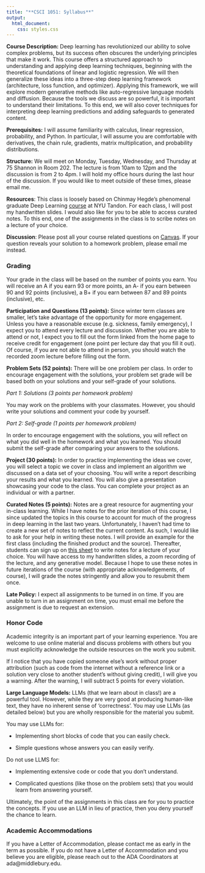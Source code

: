 ```yaml
---
title: "**CSCI 1051: Syllabus**"
output:
  html_document:
    css: styles.css
---
```


**Course Description:**
Deep learning has revolutionized our ability to solve complex problems, but its success often obscures the underlying principles that make it work. This course offers a structured approach to understanding and applying deep learning techniques, beginning with the theoretical foundations of linear and logistic regression. We will then generalize these ideas into a three-step deep learning framework (architecture, loss function, and optimizer). Applying this framework, we will explore modern generative methods like auto-regressive language models and diffusion. Because the tools we discuss are so powerful, it is important to understand their limitations. To this end, we will also cover techniques for interpreting deep learning predictions and adding safeguards to generated content.

**Prerequisites:** I will assume familiarity with calculus, linear regression, probability, and Python. In particular, I will assume you are comfortable with derivatives, the chain rule, gradients, matrix multiplication, and probability distributions.

**Structure:** We will meet on Monday, Tuesday, Wednesday, and Thursday at 75 Shannon in Room 202. The lecture is from 10am to 12pm and the discussion is from 2 to 4pm. I will hold my office hours during the last hour of the discussion. If you would like to meet outside of these times, please email me.

**Resources**: This class is loosely based on Chinmay Hegde's phenomenal graduate Deep Learning [course](https://chinmayhegde.github.io/dl-notes/) at NYU Tandon. For each class, I will post my handwritten slides. I would also like for you to be able to access curated notes. To this end, one of the assignments in the class is to scribe notes on a lecture of your choice.

**Discussion**: Please post all your course related questions on [Canvas](https://middlebury.instructure.com/courses/16004). If your question reveals your solution to a homework problem, please email me instead.

### **Grading**

Your grade in the class will be based on the number of points you earn. You will receive an A if you earn 93 or more points, an A- if you earn between 90 and 92 points (inclusive), a B+ if you earn between 87 and 89 points (inclusive), etc.

**Participation and Questions (13 points):**
Since winter term classes are smaller, let's take advantage of the opportunity for more engagement. Unless you have a reasonable excuse (e.g. sickness, family emergency), I expect you to attend every lecture and discussion. Whether you are able to attend or not, I expect you to fill out the form linked from the home page to receive credit for engagement (one point per lecture day that you fill it out). Of course, if you are not able to attend in person, you should watch the recorded zoom lecture before filling out the form.

**Problem Sets (52 points):**
There will be one problem per class. In order to encourage engagement with the solutions, your problem set grade will be based both on your solutions and your self-grade of your solutions.

*Part 1: Solutions (3 points per homework problem)* 

You may work on the problems with your classmates. However, you should write your solutions and comment your code by yourself.

*Part 2: Self-grade (1 points per homework problem)*

In order to encourage engagement with the solutions, you will reflect on what you did well in the homework and what you learned. You should submit the self-grade after comparing your answers to the solutions.

**Project (30 points):**
In order to practice implementing the ideas we cover, you will select a topic we cover in class and implement an algorithm we discussed on a data set of your choosing. You will write a report describing your results and what you learned. You will also give a presentation showcasing your code to the class. You can complete your project as an individual or with a partner.

**Curated Notes (5 points):**
Notes are a great resource for augmenting your in-class learning. While I have notes for the prior iteration of this course, I since updated the topics in this course to account for much of the progress in deep learning in the last two years. Unfortunately, I haven't had time to create a new set of notes to reflect the current content. As such, I would like to ask for your help in writing these notes. I will provide an example for the first class (including the finished product and the source). Thereafter, students can sign up on [this sheet](https://docs.google.com/spreadsheets/d/18PWX6a_zg5qmj2239nig4vYlq4IUhKRv0tRu2yGz9_A/edit?usp=sharing) to write notes for a lecture of your choice. You will have access to my handwritten slides, a zoom recording of the lecture, and any generative model. Because I hope to use these notes in future iterations of the course (with appropriate acknowledgements, of course), I will grade the notes stringently and allow you to resubmit them once.

**Late Policy:**
I expect all assignments to be turned in on time. If you are unable to turn in an assignment on time, you must email me before the assignment is due to request an extension.

### **Honor Code**
Academic integrity is an important part of your learning experience. You are welcome to use online material and discuss problems with others but you must explicitly acknowledge the outside resources on the work you submit.

If I notice that you have copied someone else's work without proper attribution (such as code from the internet without a reference link or a solution very close to another student's without giving credit), I will give you a warning. After the warning, I will subtract 5 points for every violation.

**Large Language Models:** LLMs (that we learn about in class!) are a powerful tool. However, while they are very good at producing human-like text, they have no inherent sense of 'correctness'. You may use LLMs (as detailed below) but you are wholly responsible for the material you submit.

You may use LLMs for:

- Implementing short blocks of code that you can easily check.

- Simple questions whose answers you can easily verify.

Do not use LLMS for:

- Implementing extensive code or code that you don't understand.

- Complicated questions (like those on the problem sets) that you would learn from answering yourself.

Ultimately, the point of the assignments in this class are for you to practice the concepts. If you use an LLM in lieu of practice, then you deny yourself the chance to learn.

### **Academic Accommodations**
If you have a Letter of Accommodation, please contact me as early in the term as possible. If you do not have a Letter of Accommodation and you believe you are eligible, please reach out to the ADA Coordinators at ada@middlebury.edu.